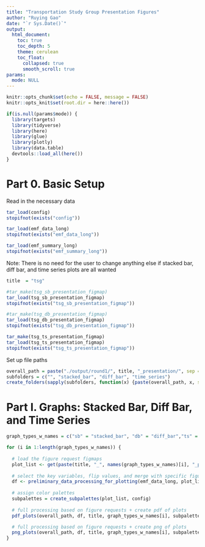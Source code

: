 ```yaml
---
title: "Transportation Study Group Presentation Figures"
author: "Ruying Gao"
date: "`r Sys.Date()`"
output: 
  html_document:
    toc: true
    toc_depth: 5
    theme: cerulean
    toc_float: 
      collapsed: true
      smooth_scroll: true
params:
  mode: NULL
---
```


```r
knitr::opts_chunk$set(echo = FALSE, message = FALSE)
knitr::opts_knit$set(root.dir = here::here())
```

```r
if(is.null(params$mode)) {
  library(targets)
  library(tidyverse)
  library(here)
  library(glue)
  library(plotly)
  library(data.table)
  devtools::load_all(here())
}
```

# Part 0. Basic Setup 

Read in the necessary data

```r
tar_load(config)
stopifnot(exists("config"))

tar_load(emf_data_long)
stopifnot(exists("emf_data_long"))

tar_load(emf_summary_long)
stopifnot(exists("emf_summary_long"))
```

Note: There is no need for the user to change anything else if stacked bar, diff bar, and time series plots are all wanted

```r
title  = "tsg"

#tar_make(tsg_sb_presentation_figmap)
tar_load(tsg_sb_presentation_figmap)
stopifnot(exists("tsg_sb_presentation_figmap"))

#tar_make(tsg_db_presentation_figmap)
tar_load(tsg_db_presentation_figmap)
stopifnot(exists("tsg_db_presentation_figmap"))

tar_make(tsg_ts_presentation_figmap)
tar_load(tsg_ts_presentation_figmap)
stopifnot(exists("tsg_ts_presentation_figmap"))
```


Set up file paths 

```r
overall_path = paste("./output/round1/", title, "_presentation/", sep = "")
subfolders = c("", "stacked_bar", "diff_bar", "time_series")
create_folders(sapply(subfolders, function(x) {paste(overall_path, x, sep = "")}))
```


# Part I. Graphs: Stacked Bar, Diff Bar, and Time Series
 
```r

graph_types_w_names = c("sb" = "stacked_bar", "db" = "diff_bar","ts" = "time_series")

for (i in 1:length(graph_types_w_names)) {
  
  # load the figure request figmaps
  plot_list <- get(paste(title, "_", names(graph_types_w_names)[i], "_presentation_figmap", sep = ""))
  
  # select the key variables, flip values, and merge with specific figure requests
  df <- preliminary_data_processing_for_plotting(emf_data_long, plot_list)
  
  # assign color palettes
  subpalettes = create_subpalettes(plot_list, config)
  
  # full processing based on figure requests + create pdf of plots
  pdf_plots(overall_path, df, title, graph_types_w_names[i], subpalettes, config)

  # full processing based on figure requests + create png of plots
  png_plots(overall_path, df, title, graph_types_w_names[i], subpalettes, config)
}
```


